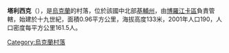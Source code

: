 {{coord|50|46|21|N|29|50|53|E|scale:30000|display=title}}

'''塔利西克'''（{{lang-uk|Тальське}}），是[[烏克蘭|烏克蘭]]的村落，位於該國中北部[[基輔州|基輔州]]，由[[博羅江卡區|博羅江卡區]]負責管轄，始建於十九世紀，面積0.96平方公里，海拔高度133米，2001年人口190，人口密度每平方公里161.5人。

{{Ukraine-geo-stub}}
[[Category:烏克蘭村落|Category:烏克蘭村落]]